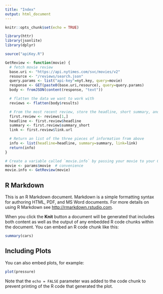 ```yaml
---
title: "Index"
output: html_document
---
```


```r
knitr::opts_chunk$set(echo = TRUE)

library(httr)
library(jsonlite)
library(dplyr)

source("apiKey.R")

GetReview <- function(movie) {
  # fetch movie review
  base.uri <- "https://api.nytimes.com/svc/movies/v2"
  resource <- "/reviews/search.json"
  query.params <- list("api-key"=nyt.key, query=movie)
  response <- GET(paste0(base.uri,resource), query=query.params)
  body <- fromJSON(content(response, "text"))

  # flatten the data we want to work with
  reviews <- flatten(body$results)

  # From the most recent review, store the headline, short summary, and link to full article each in their own variables
  first.review <- reviews[1,]
  headline <- first.review$headline
  summary <- first.review$summary_short
  link <- first.review$link.url

  # Return an list of the three pieces of information from above
  info <- list(headline=headline, summary=summary, link=link)
  return(info)
}

# Create a variable called `movie.info` by passing your movie to your GetReview function
movie <- params$movie  # convenience
movie.info <- GetReview(movie)
```

## R Markdown

This is an R Markdown document. Markdown is a simple formatting syntax for authoring HTML, PDF, and MS Word documents. For more details on using R Markdown see <http://rmarkdown.rstudio.com>.

When you click the **Knit** button a document will be generated that includes both content as well as the output of any embedded R code chunks within the document. You can embed an R code chunk like this:

```r
summary(cars)
```

## Including Plots

You can also embed plots, for example:

```r
plot(pressure)
```

Note that the `echo = FALSE` parameter was added to the code chunk to prevent printing of the R code that generated the plot.
